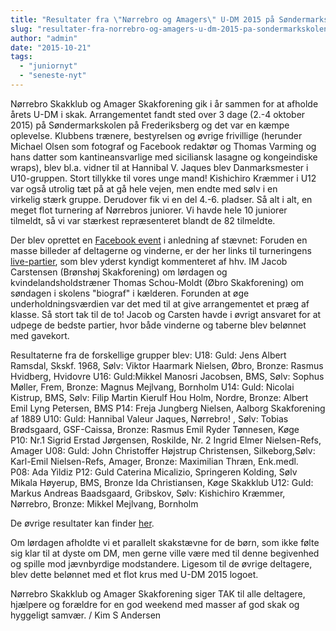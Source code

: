 ```yaml
---
title: "Resultater fra \"Nørrebro og Amagers\" U-DM 2015 på Søndermarkskolen"
slug: "resultater-fra-norrebro-og-amagers-u-dm-2015-pa-sondermarkskolen"
author: "admin"
date: "2015-10-21"
tags: 
  - "juniornyt"
  - "seneste-nyt"
---
```


Nørrebro Skakklub og Amager Skakforening gik i år sammen for at afholde årets U-DM i skak. Arrangementet fandt sted over 3 dage (2.-4 oktober 2015) på Søndermarkskolen på Frederiksberg og det var en kæmpe oplevelse. Klubbens trænere, bestyrelsen og øvrige frivillige (herunder Michael Olsen som fotograf og Facebook redaktør og Thomas Varming og hans datter som kantineansvarlige med siciliansk lasagne og kongeindiske wraps), blev bl.a. vidner til at Hannibal V. Jaques blev Danmarksmester i U10-gruppen. Stort tillykke til vores unge mand! Kishichiro Kræmmer i U12 var også utrolig tæt på at gå hele vejen, men endte med sølv i en virkelig stærk gruppe. Derudover fik vi en del 4.-6. pladser. Så alt i alt, en meget flot turnering af Nørrebros juniorer. Vi havde hele 10 juniorer tilmeldt, så vi var stærkest repræsenteret blandt de 82 tilmeldte.

Der blev oprettet en [Facebook event](https://www.facebook.com/DM-i-Skak-for-Ungdom-2015-811851962266239/) i anledning af stævnet: Foruden en masse billeder af deltagerne og vinderne, er der her links til turneringens [live-partier](http://www.liveskak.dk/2015/udm/), som blev yderst kyndigt kommenteret af hhv. IM Jacob Carstensen (Brønshøj Skakforening) om lørdagen og kvindelandsholdstræner Thomas Schou-Moldt (Øbro Skakforening) om søndagen i skolens "biograf" i kælderen. Forunden at øge underholdningsværdien var det med til at give arrangementet et præg af klasse. Så stort tak til de to! Jacob og Carsten havde i øvrigt ansvaret for at udpege de bedste partier, hvor både vinderne og taberne blev belønnet med gavekort.

Resultaterne fra de forskellige grupper blev: U18: Guld: Jens Albert Ramsdal, Skskf. 1968, Sølv: Viktor Haarmark Nielsen, Øbro, Bronze: Rasmus Hvidberg, Hvidovre U16: Guld:Mikkel Manosri Jacobsen, BMS, Sølv: Sophus Møller, Frem, Bronze: Magnus Mejlvang, Bornholm U14: Guld: Nicolai Kistrup, BMS, Sølv: Filip Martin Kierulf Hou Holm, Nordre, Bronze: Albert Emil Lyng Petersen, BMS P14: Freja Jungberg Nielsen, Aalborg Skakforening af 1889 U10: Guld: Hannibal Valeur Jaques, Nørrebro! , Sølv: Tobias Brødsgaard, GSF-Caissa, Bronze: Rasmus Emil Ryder Tønnesen, Køge P10: Nr.1 Sigrid Erstad Jørgensen, Roskilde, Nr. 2 Ingrid Elmer Nielsen-Refs, Amager U08: Guld: John Christoffer Højstrup Christensen, Silkeborg,Sølv: Karl-Emil Nielsen-Refs, Amager, Bronze: Maximilian Thræn, Enk.medl. P08: Ada Yildiz P12: Guld Caterina Micalizio, Springeren Kolding, Sølv Mikala Høyerup, BMS, Bronze Ida Christiansen, Køge Skakklub U12: Guld: Markus Andreas Baadsgaard, Gribskov, Sølv: Kishichiro Kræmmer, Nørrebro, Bronze: Mikkel Mejlvang, Bornholm

De øvrige resultater kan finder [her](https://turnering.skak.dk/TournamentActive/Details?tourId=22787).

Om lørdagen afholdte vi et parallelt skakstævne for de børn, som ikke følte sig klar til at dyste om DM, men gerne ville være med til denne begivenhed og spille mod jævnbyrdige modstandere. Ligesom til de øvrige deltagere, blev dette belønnet med et flot krus med U-DM 2015 logoet.

Nørrebro Skakklub og Amager Skakforening siger TAK til alle deltagere, hjælpere og forældre for en god weekend med masser af god skak og hyggeligt samvær. / Kim S Andersen
